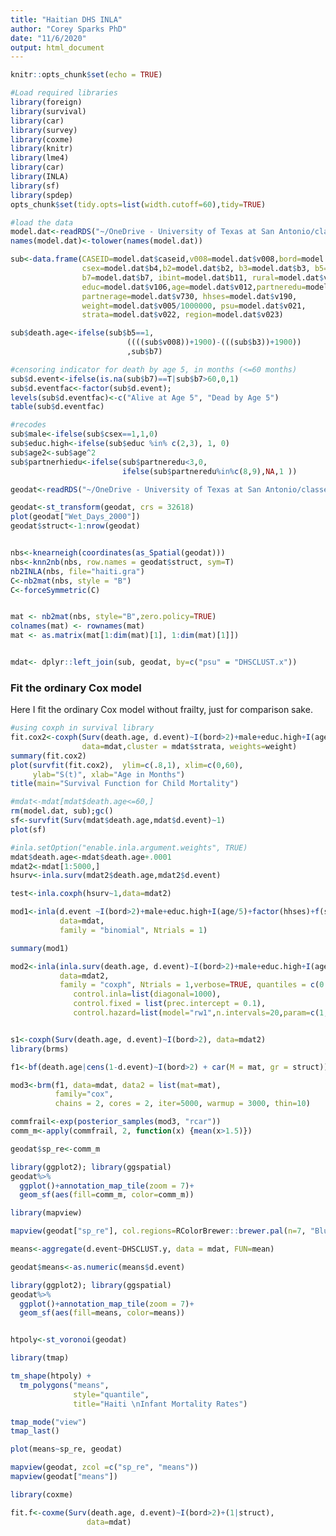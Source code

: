 ```yaml
---
title: "Haitian DHS INLA"
author: "Corey Sparks PhD"
date: "11/6/2020"
output: html_document
---
```


```r
knitr::opts_chunk$set(echo = TRUE)
```

```r
#Load required libraries
library(foreign)
library(survival)
library(car)
library(survey)
library(coxme)
library(knitr)
library(lme4)
library(car)
library(INLA)
library(sf)
library(spdep)
opts_chunk$set(tidy.opts=list(width.cutoff=60),tidy=TRUE)
```

```r
#load the data
model.dat<-readRDS("~/OneDrive - University of Texas at San Antonio/classes/dem7223/dem7223_20/data/ht_data/htbr71sd.rds")
names(model.dat)<-tolower(names(model.dat))

sub<-data.frame(CASEID=model.dat$caseid,v008=model.dat$v008,bord=model.dat$bidx,
                csex=model.dat$b4,b2=model.dat$b2, b3=model.dat$b3, b5=model.dat$b5,
                b7=model.dat$b7, ibint=model.dat$b11, rural=model.dat$v025,
                educ=model.dat$v106,age=model.dat$v012,partneredu=model.dat$v701,
                partnerage=model.dat$v730, hhses=model.dat$v190,
                weight=model.dat$v005/1000000, psu=model.dat$v021, 
                strata=model.dat$v022, region=model.dat$v023)

sub$death.age<-ifelse(sub$b5==1,
                          ((((sub$v008))+1900)-(((sub$b3))+1900)) 
                          ,sub$b7)

#censoring indicator for death by age 5, in months (<=60 months)
sub$d.event<-ifelse(is.na(sub$b7)==T|sub$b7>60,0,1)
sub$d.eventfac<-factor(sub$d.event);
levels(sub$d.eventfac)<-c("Alive at Age 5", "Dead by Age 5")
table(sub$d.eventfac)

#recodes
sub$male<-ifelse(sub$csex==1,1,0)
sub$educ.high<-ifelse(sub$educ %in% c(2,3), 1, 0)
sub$age2<-sub$age^2
sub$partnerhiedu<-ifelse(sub$partneredu<3,0,
                         ifelse(sub$partneredu%in%c(8,9),NA,1 ))

```

```r
geodat<-readRDS("~/OneDrive - University of Texas at San Antonio/classes/dem7223/dem7223_20/data/ht_data/htgeo_wcov.rds")

geodat<-st_transform(geodat, crs = 32618)
plot(geodat["Wet_Days_2000"])
geodat$struct<-1:nrow(geodat)


nbs<-knearneigh(coordinates(as_Spatial(geodat)))
nbs<-knn2nb(nbs, row.names = geodat$struct, sym=T)
nb2INLA(nbs, file="haiti.gra")
C<-nb2mat(nbs, style = "B")
C<-forceSymmetric(C)


mat <- nb2mat(nbs, style="B",zero.policy=TRUE)
colnames(mat) <- rownames(mat) 
mat <- as.matrix(mat[1:dim(mat)[1], 1:dim(mat)[1]])


mdat<- dplyr::left_join(sub, geodat, by=c("psu" = "DHSCLUST.x"))
```



### Fit the ordinary Cox model
Here I fit the ordinary Cox model without frailty, just for comparison sake. 

```r
#using coxph in survival library
fit.cox2<-coxph(Surv(death.age, d.event)~I(bord>2)+male+educ.high+I(age/5)+factor(hhses),
                data=mdat,cluster = mdat$strata, weights=weight)
summary(fit.cox2)
plot(survfit(fit.cox2),  ylim=c(.8,1), xlim=c(0,60),
     ylab="S(t)", xlab="Age in Months")
title(main="Survival Function for Child Mortality")
```

```r
#mdat<-mdat[mdat$death.age<=60,]
rm(model.dat, sub);gc()
sf<-survfit(Surv(mdat$death.age,mdat$d.event)~1)
plot(sf)

#inla.setOption("enable.inla.argument.weights", TRUE)
mdat$death.age<-mdat$death.age+.0001
mdat2<-mdat[1:5000,]
hsurv<-inla.surv(mdat2$death.age,mdat2$d.event)

test<-inla.coxph(hsurv~1,data=mdat2)

mod1<-inla(d.event ~I(bord>2)+male+educ.high+I(age/5)+factor(hhses)+f(struct, model="besag", graph ="haiti.gra" ) ,
           data=mdat, 
           family = "binomial", Ntrials = 1)

summary(mod1)

mod2<-inla(inla.surv(death.age, d.event)~I(bord>2)+male+educ.high+I(age/5)+factor(hhses),
           data=mdat2, 
           family = "coxph", Ntrials = 1,verbose=TRUE, quantiles = c(0.025, 0.975),
              control.inla=list(diagonal=1000),
              control.fixed = list(prec.intercept = 0.1),
              control.hazard=list(model="rw1",n.intervals=20,param=c(1,0.001)))


s1<-coxph(Surv(death.age, d.event)~I(bord>2), data=mdat2)
library(brms)

f1<-bf(death.age|cens(1-d.event)~I(bord>2) + car(M = mat, gr = struct))

mod3<-brm(f1, data=mdat, data2 = list(mat=mat),
          family="cox",
          chains = 2, cores = 2, iter=5000, warmup = 3000, thin=10)

commfrail<-exp(posterior_samples(mod3, "rcar"))
comm_m<-apply(commfrail, 2, function(x) {mean(x>1.5)})

geodat$sp_re<-comm_m

library(ggplot2); library(ggspatial)
geodat%>%
  ggplot()+annotation_map_tile(zoom = 7)+
  geom_sf(aes(fill=comm_m, color=comm_m))

library(mapview)

mapview(geodat["sp_re"], col.regions=RColorBrewer::brewer.pal(n=7, "Blues"))

means<-aggregate(d.event~DHSCLUST.y, data = mdat, FUN=mean)

geodat$means<-as.numeric(means$d.event)

library(ggplot2); library(ggspatial)
geodat%>%
  ggplot()+annotation_map_tile(zoom = 7)+
  geom_sf(aes(fill=means, color=means))


htpoly<-st_voronoi(geodat)

library(tmap)

tm_shape(htpoly) +
  tm_polygons("means", 
              style="quantile", 
              title="Haiti \nInfant Mortality Rates")

tmap_mode("view")
tmap_last()

plot(means~sp_re, geodat)

mapview(geodat, zcol =c("sp_re", "means"))
mapview(geodat["means"])

library(coxme)

fit.f<-coxme(Surv(death.age, d.event)~I(bord>2)+(1|struct),
                 data=mdat)

```

